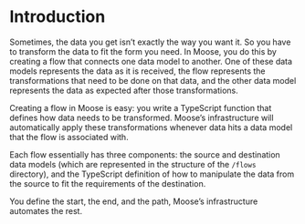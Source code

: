 # Introduction

Sometimes, the data you get isn’t exactly the way you want it. So you have to transform the data
to fit the form you need.
In Moose, you do this by creating a flow that connects one data model to another. One of these data
models represents the data as it is received, the flow represents the transformations that need to
be done on that data, and the other data model represents the data as expected after those transformations.

Creating a flow in Moose is easy: you write a TypeScript function that defines how data needs to be
transformed. Moose’s infrastructure will automatically apply these transformations whenever data hits a data model
that the flow is associated with.

Each flow essentially has three components: the source and destination data models (which are represented
in the structure of the `/flows` directory), and the TypeScript definition of how to manipulate the data
from the source to fit the requirements of the destination.

You define the start, the end, and the path, Moose’s infrastructure automates the rest.
